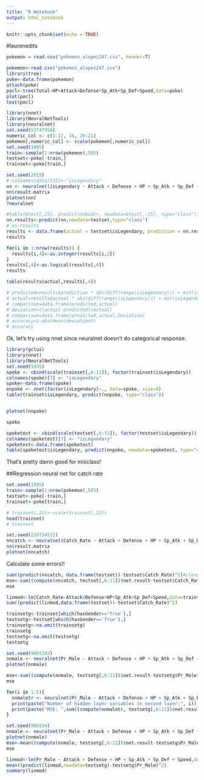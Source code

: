 ```yaml
---
title: "R Notebook"
output: html_notebook
---
```


```r
knitr::opts_chunk$set(echo = TRUE)
```

#laurenedits

```r
pokemon = read.csv("pokemon_alopez247.csv", header=T)
```

```r
pokemon<-read.csv("pokemon_alopez247.csv")
library(tree)
poke<-data.frame(pokemon)
attach(poke)
pocl<-tree(Total~HP+Attack+Defense+Sp_Atk+Sp_Def+Speed,data=poke)
plot(pocl)
text(pocl)
```

```r
library(nnet)
library(NeuralNetTools)
library(neuralnet)
set.seed(53747958)
numeric_col <- c(5:12, 16, 20:21)
pokemon[,numeric_col] <- scale(pokemon[,numeric_col])
set.seed(1995)
train<-sample(1:nrow(pokemon),505)
testset<-poke[-train,]
trainset<-poke[train,]
```

```r
set.seed(2019)
# colnames(data)[22]<-"isLegendary"
nn <- neuralnet(isLegendary ~ Attack + Defense + HP + Sp_Atk + Sp_Def + Speed,data=trainset, hidden=c(6,3), linear.output=TRUE, threshold=0.01)
nn$result.matrix
plotnet(nn)
?neuralnet
```

```r
#table(btest[,25], predict(nnbodtr, newdata=btest[,-25], type="class"))
nn.results<-predict(nn,newdata=testset,type="class")
# nn.results
results <- data.frame(actual = testset$isLegendary, prediction = nn.results)
results
```

```r
for(i in 1:nrow(results)) {
  results[i,4]<-as.integer(results[i,2])
}
results[,4]<-as.logical(results[,4])
results
```

```r
table(results$actual,results[,4])
```

```r
# predicted=results$prediction * abs(diff(range(isLegendary))) + min(isLegendary)
# actual=results$actual * abs(diff(range(isLegendary))) + min(isLegendary)
# comparison=data.frame(predicted,actual)
# deviation=((actual-predicted)/actual)
# comparison=data.frame(predicted,actual,deviation)
# accuracy=1-abs(mean(deviation))
# accuracy
```

Ok, let's try using nnet since neuralnet doesn't do categorical response:

```r
library(gclus)
library(nnet)
library(NeuralNetTools)
set.seed(1995)
spoke <- cbind(scale(trainset[,6:11]), factor(trainset$isLegendary))
colnames(spoke)[7] <- "isLegendary"
spoke<-data.frame(spoke)
nnpoke <- nnet(factor(isLegendary)~., data=spoke, size=4)
table(trainset$isLegendary, predict(nnpoke, type="class"))


plotnet(nnpoke)
```

```r
spoke
```


```r
spoketest <- cbind(scale(testset[,6:11]), factor(testset$isLegendary))
colnames(spoketest)[7] <- "isLegendary"
spoketest<-data.frame(spoketest)
table(spoketest$isLegendary, predict(nnpoke, newdata=spoketest, type="class"))
```

That's pretty damn good for misclass!


##Regression neural net for catch rate

```r
set.seed(1995)
train<-sample(1:nrow(pokemon),505)
testset<-poke[-train,]
trainset<-poke[train,]
```

```r
# trainset[,22]<-scale(trainset[,22])
head(trainset)
# trainset
```

```r
set.seed(220734532)
nncatch <- neuralnet(Catch_Rate ~ Attack + Defense + HP + Sp_Atk + Sp_Def + Speed,data=trainset, hidden=c(5,4,3,2), threshold=0.01)
nn$result.matrix
plotnet(nncatch)
```

Calculate some errors!!

```r
sum((predict(nncatch, data.frame(testset))-testset$Catch_Rate)^2)#/length(trainset)
mse<-sum((compute(nncatch, testset[,6:11])$net.result-testset$Catch_Rate)^2)
mse
```



```r
linmod<-lm(Catch_Rate~Attack+Defense+HP+Sp_Atk+Sp_Def+Speed,data=trainset)
sum((predict(linmod,data.frame(testset))-testset$Catch_Rate)^2)

```


```r
trainsetg<-trainset[which(hasGender=='True'),]
testsetg<-testset[which(hasGender=='True'),]
trainsetg<-na.omit(trainsetg)
trainsetg
testsetg<-na.omit(testsetg)
testsetg
```

```r
set.seed(9065342)
nnmale <- neuralnet(Pr_Male ~ Attack + Defense + HP + Sp_Atk + Sp_Def + Speed,data=trainsetg, hidden=c(4,3), threshold=0.01)
plotnet(nnmale)
```

```r
mse<-sum((compute(nnmale, testsetg[,6:11])$net.result-testsetg$Pr_Male)^2)
mse
```

```r
for(i in 1:5){
  nnmaletr <- neuralnet(Pr_Male ~ Attack + Defense + HP + Sp_Atk + Sp_Def + Speed,data=trainsetg, hidden=c(3,i), threshold=0.01)
  print(paste("Number of hidden layer variables in second layer:", i))
  print(paste("MSE: ",sum((compute(nnmaletr, testsetg[,6:11])$net.result-testsetg$Pr_Male)^2)))
}
```

```r
set.seed(906534)
nnmale <- neuralnet(Pr_Male ~ Attack + Defense + HP + Sp_Atk + Sp_Def + Speed,data=trainsetg, hidden=c(3,1), threshold=0.01)
plotnet(nnmale)
mse<-mean((compute(nnmale, testsetg[,6:11])$net.result-testsetg$Pr_Male)^2)
mse
```


```r
linmod<-lm(Pr_Male ~ Attack + Defense + HP + Sp_Atk + Sp_Def + Speed,data=trainsetg)
mean((predict(linmod,newdata=testsetg)-testsetg$Pr_Male)^2)
summary(linmod)
```

